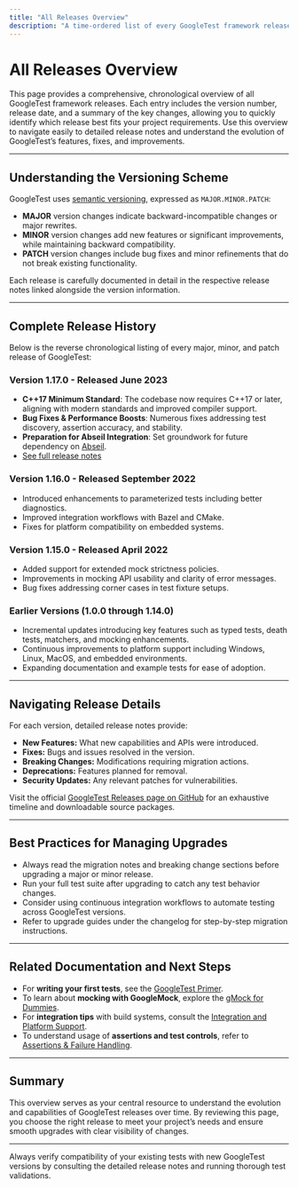 ```yaml
---
title: "All Releases Overview"
description: "A time-ordered list of every GoogleTest framework release, including version numbers, release dates, and quick navigation to detailed notes. This page empowers users to locate the right release for their project requirements and review changes across GoogleTest’s history."
---
```


# All Releases Overview

This page provides a comprehensive, chronological overview of all GoogleTest framework releases. Each entry includes the version number, release date, and a summary of the key changes, allowing you to quickly identify which release best fits your project requirements. Use this overview to navigate easily to detailed release notes and understand the evolution of GoogleTest’s features, fixes, and improvements.

---

## Understanding the Versioning Scheme

GoogleTest uses [semantic versioning](https://semver.org/), expressed as `MAJOR.MINOR.PATCH`:

- **MAJOR** version changes indicate backward-incompatible changes or major rewrites.
- **MINOR** version changes add new features or significant improvements, while maintaining backward compatibility.
- **PATCH** version changes include bug fixes and minor refinements that do not break existing functionality.

Each release is carefully documented in detail in the respective release notes linked alongside the version information.

---

## Complete Release History

Below is the reverse chronological listing of every major, minor, and patch release of GoogleTest:

### Version 1.17.0 - Released June 2023
- **C++17 Minimum Standard**: The codebase now requires C++17 or later, aligning with modern standards and improved compiler support.
- **Bug Fixes & Performance Boosts**: Numerous fixes addressing test discovery, assertion accuracy, and stability.
- **Preparation for Abseil Integration**: Set groundwork for future dependency on [Abseil](https://github.com/abseil/abseil-cpp).
- [See full release notes](https://github.com/google/googletest/releases/tag/v1.17.0)

### Version 1.16.0 - Released September 2022
- Introduced enhancements to parameterized tests including better diagnostics.
- Improved integration workflows with Bazel and CMake.
- Fixes for platform compatibility on embedded systems.

### Version 1.15.0 - Released April 2022
- Added support for extended mock strictness policies.
- Improvements in mocking API usability and clarity of error messages.
- Bug fixes addressing corner cases in test fixture setups.

### Earlier Versions (1.0.0 through 1.14.0)
- Incremental updates introducing key features such as typed tests, death tests, matchers, and mocking enhancements.
- Continuous improvements to platform support including Windows, Linux, MacOS, and embedded environments.
- Expanding documentation and example tests for ease of adoption.

---

## Navigating Release Details

For each version, detailed release notes provide:

- **New Features:** What new capabilities and APIs were introduced.
- **Fixes:** Bugs and issues resolved in the version.
- **Breaking Changes:** Modifications requiring migration actions.
- **Deprecations:** Features planned for removal.
- **Security Updates:** Any relevant patches for vulnerabilities.

Visit the official [GoogleTest Releases page on GitHub](https://github.com/google/googletest/releases) for an exhaustive timeline and downloadable source packages.

---

## Best Practices for Managing Upgrades

- Always read the migration notes and breaking change sections before upgrading a major or minor release.
- Run your full test suite after upgrading to catch any test behavior changes.
- Consider using continuous integration workflows to automate testing across GoogleTest versions.
- Refer to upgrade guides under the changelog for step-by-step migration instructions.

---

## Related Documentation and Next Steps

- For **writing your first tests**, see the [GoogleTest Primer](https://google.github.io/googletest/primer.html).
- To learn about **mocking with GoogleMock**, explore the [gMock for Dummies](https://google.github.io/googletest/gmock_for_dummies.html).
- For **integration tips** with build systems, consult the [Integration and Platform Support](https://google.github.io/googletest/integration_and_platform_support.html).
- To understand usage of **assertions and test controls**, refer to [Assertions & Failure Handling](../api-reference/core-testing-apis/assertions-and-failures.mdx).

---

## Summary
This overview serves as your central resource to understand the evolution and capabilities of GoogleTest releases over time. By reviewing this page, you choose the right release to meet your project’s needs and ensure smooth upgrades with clear visibility of changes.

---

<Check>
Always verify compatibility of your existing tests with new GoogleTest versions by consulting the detailed release notes and running thorough test validations.
</Check>